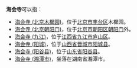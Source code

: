 '''海会寺'''可以指：
*[[海会寺_(北京木樨园)|海会寺 (北京木樨园)]]，位于[[北京市|北京市]][[丰台区|丰台区]]木樨园。
*[[海会寺_(北京朝阳门)|海会寺 (北京朝阳门)]]，位于[[北京市|北京市]][[朝阳区_(北京市)|朝阳区]][[朝阳门|朝阳门]]外。
*[[海会寺_(九江)|海会寺 (九江)]]，位于[[江西省|江西省]][[九江市|九江市]][[庐山区|庐山区]]。
*[[海会寺_(阳城)|海会寺 (阳城)]]，位于[[山西省|山西省]][[晋城市|晋城市]][[阳城县|阳城县]]。
*[[海会寺_(阳谷县)|海会寺 (阳谷县)]]，位于[[山东省|山东省]][[阳谷县|阳谷县]]。
*[[海会寺_(湘潭市)|海会寺 (湘潭市)]]，坐落在湖南省湘潭市。

{{消歧义|H|cat=三字佛寺消歧義}}